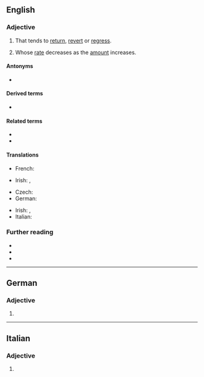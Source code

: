 {{also|régressive}}
==English==

===Adjective===
{{en-adj}}

# That tends to [[return]], [[revert]] or [[regress]].
# {{lb|en|of a tax}} Whose [[rate]] decreases as the [[amount]] increases.

====Antonyms====
* {{l|en|progressive}}

====Derived terms====
* {{l|en|regressive assimilation}} {{q|phonology}}

====Related terms====
* {{l|en|regress}}
* {{l|en|regression}}

====Translations====
{{trans-top|that tends to return, revert, or regress}}
* French: {{t+|fr|régressif}}
{{trans-mid}}
* Irish: {{t|ga|aischéimnitheach}}, {{t|ga|cúlchéimnitheach}}
{{trans-bottom}}

{{trans-top|whose rate decreases as the amount increases}}
* Czech: {{t|cs|regresivní}}
* German: {{t+|de|regressiv}}
{{trans-mid}}
* Irish: {{t|ga|cúlchéimnitheach}}, {{t|ga|aischéimnitheach}}
* Italian: {{t+|it|regressivo}}
{{trans-bottom}}

===Further reading===
* {{R:Webster 1913}}
* {{R:Century 1911}}
* {{R:OneLook}}

----

==German==

===Adjective===
{{head|de|adjective form}}

# {{inflected form of|regressiv|lang=de}}
{{rfc-auto}}

----

==Italian==

===Adjective===
{{head|it|adjective form|g=f-p}}

# {{inflection of|regressivo||f|p|lang=ga}}